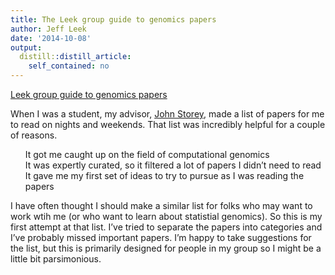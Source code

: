 ```yaml
---
title: The Leek group guide to genomics papers
author: Jeff Leek
date: '2014-10-08'
output:
  distill::distill_article:
    self_contained: no
---
```


[Leek group guide to genomics papers](https://github.com/jtleek/genomicspapers/)

When I was a student, my advisor, [John Storey](http://www.genomine.org/), made a list of papers for me to read on nights and weekends. That list was incredibly helpful for a couple of reasons.

<ul class="task-list">
  <li>
    It got me caught up on the field of computational genomics
  </li>
  <li>
    It was expertly curated, so it filtered a lot of papers I didn't need to read
  </li>
  <li>
    It gave me my first set of ideas to try to pursue as I was reading the papers
  </li>
</ul>

I have often thought I should make a similar list for folks who may want to work wtih me (or who want to learn about statistial genomics). So this is my first attempt at that list. I've tried to separate the papers into categories and I've probably missed important papers. I'm happy to take suggestions for the list, but this is primarily designed for people in my group so I might be a little bit parsimonious.

&nbsp;
